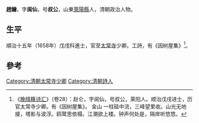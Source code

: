 '''趙鑰'''，字'''阆仙'''，号'''叔公'''，山東[[萊陽縣|萊陽縣]]人，清朝政治人物。

== 生平 ==
順治十五年（1658年）戊戌科進士，官至[[太常寺|太常寺]]少卿。工詩，有《因树屋集》<ref>《[[晚晴簃诗汇|晚晴簃诗汇]]》（卷28）：赵仑，字阆仙，号叔公，莱阳人。顺治戊戌进士，历官太常寺少卿。有《因树屋集》。 金山 一柱砥中流，三峰望里收。山光无地接，塔影与波浮。鸥鹭思依榻，江潮欲上楼。钟声何处是，隔岸听悠悠。</ref>。

==參考==
{{reflist}}

{{順治十五年戊戌科殿試金榜}}

{{Authority control}}

{{DEFAULTSORT:Zhao趙}}
[[Category:清朝太常寺少卿|Category:清朝太常寺少卿]]
[[Category:清朝詩人|Category:清朝詩人]]


{{清朝人物小作品}}